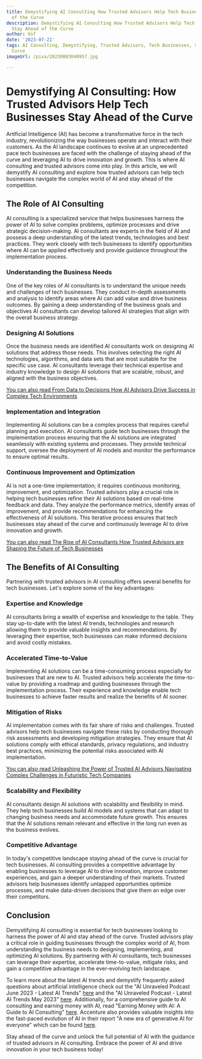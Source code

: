```yaml
---
title: Demystifying AI Consulting How Trusted Advisors Help Tech Businesses Stay Ahead
  of the Curve
description: Demystifying AI Consulting How Trusted Advisors Help Tech Businesses
  Stay Ahead of the Curve
author: Usf
date: '2023-07-21'
tags: AI Consulting, Demystifying, Trusted Advisors, Tech Businesses, Stay Ahead,
  Curve
imageUrl: /pixa/20230803040957.jpg

---
```

# Demystifying AI Consulting: How Trusted Advisors Help Tech  Businesses  Stay Ahead  of the  Curve

Artificial Intelligence (AI) has become a transformative force in the tech industry, revolutionizing  the way businesses operate and  interact with  their customers. As the AI landscape continues to evolve  at an unprecedented pace tech businesses are  faced with the challenge of staying ahead  of the  curve and leveraging AI to drive innovation  and growth. This is where AI consulting and trusted advisors come into play. In  this article, we will demystify AI consulting and explore how trusted advisors can help  tech businesses navigate the complex  world  of AI and stay ahead of the competition.

##  The Role of  AI  Consulting

AI consulting is  a specialized service that  helps businesses harness the power of AI to solve complex problems, optimize processes and drive strategic decision-making. AI consultants are experts in the field of AI and possess a deep understanding of the latest trends, technologies and best practices. They work  closely with  tech  businesses to identify opportunities where AI can be applied effectively and provide guidance throughout  the implementation process.

### Understanding the  Business  Needs

One of the key roles of AI  consultants is to understand the unique needs  and challenges of tech businesses. They conduct in-depth assessments and analysis to identify areas where AI can add value and drive business outcomes. By gaining a deep understanding of the business  goals and objectives  AI consultants can develop tailored AI strategies that align with the overall business strategy.

### Designing AI Solutions

Once the business needs are identified  AI consultants work on designing AI solutions that address those needs. This involves selecting the right AI technologies, algorithms, and data sets that are most suitable for  the specific use case. AI consultants leverage their technical expertise  and industry knowledge to design AI solutions that are scalable,  robust, and aligned with  the business objectives.

[You can also read From Data to Decisions How AI  Advisors Drive Success in Complex Tech Environments](From%20Data%20to%20Decisions%20How%20AI%20Advisors%20Drive%20Success%20in%20Complex%20Tech%20Environments)


### Implementation and Integration

Implementing AI solutions can be a complex process that requires careful planning and execution. AI consultants guide tech businesses through the implementation process ensuring that the AI solutions  are integrated seamlessly with existing systems and processes. They provide  technical support, oversee the deployment of AI  models and  monitor the performance to  ensure optimal results.

### Continuous Improvement and Optimization

AI is not a one-time implementation; it requires continuous  monitoring, improvement, and optimization. Trusted advisors play a crucial role in  helping  tech  businesses refine their AI solutions  based on real-time feedback and data.  They  analyze the  performance metrics,  identify areas of improvement,  and provide recommendations for enhancing the effectiveness of AI  solutions.  This iterative process ensures that tech businesses stay ahead of the curve and continuously leverage AI to  drive innovation and growth.

[You can also read The  Rise of AI  Consultants How Trusted Advisors are Shaping the Future of Tech Businesses](The%20Rise%20of%20AI%20Consultants%20How%20Trusted%20Advisors%20are%20Shaping%20the%20Future%20of%20Tech%20Businesses)


## The Benefits of  AI  Consulting

Partnering with trusted advisors in AI consulting offers several benefits for tech businesses. Let's explore some of the key advantages:

### Expertise and Knowledge

AI consultants bring  a wealth of expertise and knowledge to the table. They stay up-to-date with the latest AI trends, technologies and research allowing them to provide valuable insights and recommendations. By leveraging their  expertise, tech businesses can make informed decisions and avoid costly mistakes.

###  Accelerated Time-to-Value

Implementing  AI solutions can be a  time-consuming process especially for businesses that are  new to AI. Trusted advisors help accelerate the time-to-value  by providing  a roadmap and  guiding businesses through the implementation process. Their experience and knowledge enable tech businesses to achieve  faster results and realize the benefits of AI sooner.

### Mitigation of  Risks

AI implementation comes with its  fair share of risks and challenges. Trusted advisors help tech businesses navigate these risks by conducting thorough risk assessments and developing mitigation strategies. They ensure that AI solutions comply with ethical standards, privacy regulations, and industry best practices, minimizing the  potential risks associated  with AI  implementation.

[You can also read  Unleashing the Power of Trusted AI Advisors Navigating Complex Challenges in Futuristic Tech Companies](Unleashing%20the%20Power%20of%20Trusted%20AI%20Advisors%20Navigating%20Complex%20Challenges%20in%20Futuristic%20Tech%20Companies)


### Scalability  and Flexibility

AI consultants design AI solutions with scalability and flexibility in mind. They help tech businesses build AI models and systems that can adapt to changing business needs and accommodate future growth. This ensures that the AI solutions remain relevant and effective in the long run even  as the business evolves.

### Competitive Advantage

In today's competitive landscape staying ahead of the curve  is crucial for tech businesses. AI consulting provides a competitive  advantage by enabling businesses to leverage  AI to drive innovation, improve customer experiences, and gain a deeper understanding of their markets. Trusted advisors help businesses identify untapped opportunities optimize processes, and make data-driven decisions that give them an edge over their competitors.

## Conclusion

Demystifying AI consulting is essential for tech businesses looking to harness  the power of AI and stay ahead of the curve. Trusted advisors play a critical role in guiding businesses through the complex world of AI, from understanding the business needs to designing, implementing, and optimizing AI solutions. By partnering with AI  consultants, tech  businesses can leverage their expertise, accelerate time-to-value, mitigate risks, and gain a competitive advantage in the ever-evolving tech landscape.

To  learn more about the  latest AI trends and demystify frequently asked  questions about  artificial intelligence check out the "AI Unraveled Podcast June 2023 - Latest AI Trends"  [here](https://enoumen.com/2023/06/02/ai-unraveled-podcast-june-2023-latest-ai-trends/) and  the "AI Unraveled Podcast - Latest AI Trends May 2023" [here](https://enoumen.com/2023/05/17/ai-unraveled-podcast-latest-ai-trends-may-2023/). Additionally, for a  comprehensive guide to AI consulting and earning money with AI, read "Earning Money with AI: A Guide to AI Consulting" [here](https://ts2.space/en/earning-money-with-ai-a-guide-to-ai-consulting/). Accenture also provides valuable  insights into the fast-paced evolution of AI  in their report "A new era of generative AI for everyone" which can be found [here](https://www.accenture.com/content/dam/accenture/final/accenture-com/document/Accenture-A-New-Era-of-Generative-AI-for-Everyone.pdf).

Stay ahead of the curve and unlock the full  potential of AI with the guidance of trusted advisors in AI consulting.  Embrace the power of AI  and drive innovation  in your tech business  today!